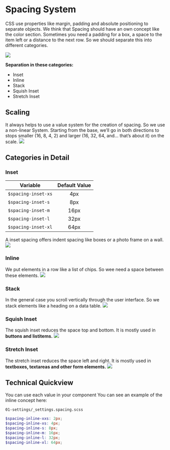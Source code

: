 
<Meta title='1.Docs|08-Spacing System'/>

# Spacing System
CSS use properties like margin, padding and absolute positioning to separate objects. We think that Spacing should have an own concept like the color section. Sometimes you need a padding for a box, a space to the item left or a distance to the next row. So we should separate this into different categories.

<img src={imgSpacingOverview} />

**Separation in these categories:**
* Inset
* Inline
* Stack
* Squish Inset
* Stretch Inset

## Scaling
It always helps to use a value system for the creation of spacing. So we use a non-linear System. Starting from the base, we’ll go in both directions to stops smaller (16, 8, 4, 2) and larger (16, 32, 64, and… that’s about it) on the scale.
<img src={imgSpacing} />

## Categories in Detail

### Inset

| Variable  | Default Value
| ------------- |:-------------:
| `$spacing-inset-xs` | 4px
| `$spacing-inset-s` | 8px
| `$spacing-inset-m` | 16px
| `$spacing-inset-l` | 32px
| `$spacing-inset-xl` | 64px

A inset spacing offers indent spacing like boxes or a photo frame on a wall.
<img src={imgSpacingInset} />
<br/>

### Inline
We put elements in a row like a list of chips. So wee need a space between these elements.
<img src={imgSpacingInline} />
<br/>

### Stack
In the general case you scroll vertically through the user interface. So we stack elements like a heading on a data table.
<img src={imgSpacingStack} />
<br/>

### Squish Inset
The squish inset reduces the space top and bottom. It is mostly used in **buttons and listitems.**
<img src={imgSpacingSquishInset} />
<br/>

### Stretch Inset
The stretch inset reduces the space left and right. It is mostly used in **textboxes, textareas and other form elements.**
<img src={imgSpacingStretchInset} />

## Technical Quickview
You can use each value in your component You can see an example of the inline concept here:

`01-settings/_settings.spacing.scss`

```scss
$spacing-inline-xxs: 2px;
$spacing-inline-xs: 4px;
$spacing-inline-s: 8px;
$spacing-inline-m: 16px;
$spacing-inline-l: 32px;
$spacing-inline-xl: 64px;
```
